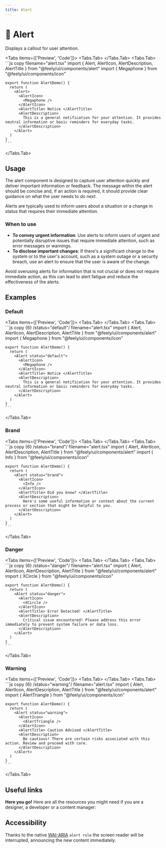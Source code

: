 ```yaml
---
title: Alert
---
```



# 💠 Alert

Displays a callout for user attention.

<Tabs items={['Preview', 'Code']}>
  <Tabs.Tab>
    <AlertPreview />
  </Tabs.Tab>
  <Tabs.Tab>
    ```js copy filename="alert.tsx"
    import { Alert, AlertIcon, AlertDescription, AlertTitle } from "@feely/ui/components/alert"
    import { Megaphone } from "@feely/ui/components/icon"

    export function AlertDemo() {
      return (
        <Alert>
          <AlertIcon>
            <Megaphone />
          </AlertIcon>
          <AlertTitle> Notice </AlertTitle>
          <AlertDescription>
            This is a general notification for your attention. It provides neutral information or basic reminders for everyday tasks.
          </AlertDescription>
        </Alert>
      )
    }
    ```

  </Tabs.Tab>
</Tabs>

## Usage

The alert component is designed to capture user attention quickly and deliver important information or feedback. The message within the alert should be concise and, if an action is required, it should provide clear guidance on what the user needs to do next.

Alerts are typically used to inform users about a situation or a change in status that requires their immediate attention.

### When to use

- **To convey urgent information**: Use alerts to inform users of urgent and potentially disruptive issues that require immediate attention, such as error messages or warnings.
- **To disclose important changes**: If there's a significant change to the system or to the user's account, such as a system outage or a security breach, use an alert to ensure that the user is aware of the change.

Avoid overusing alerts for information that is not crucial or does not require immediate action, as this can lead to alert fatigue and reduce the effectiveness of the alerts.

## Examples

### Default

<Tabs items={['Preview', 'Code']}>
  <Tabs.Tab>
    <AlertPreview />
  </Tabs.Tab>
  <Tabs.Tab>
    ```js copy {6} /status="default"/ filename="alert.tsx"
    import { Alert, AlertIcon, AlertDescription, AlertTitle } from "@feely/ui/components/alert"
    import { Megaphone } from "@feely/ui/components/icon"

    export function AlertDemo() {
      return (
        <Alert status="default">
          <AlertIcon>
            <Megaphone />
          </AlertIcon>
          <AlertTitle> Notice </AlertTitle>
          <AlertDescription>
            This is a general notification for your attention. It provides neutral information or basic reminders for everyday tasks.
          </AlertDescription>
        </Alert>
      )
    }
    ```

  </Tabs.Tab>
</Tabs>

### Brand

<Tabs items={['Preview', 'Code']}>
  <Tabs.Tab>
    <AlertBrand />
  </Tabs.Tab>
  <Tabs.Tab>
    ```js copy {6} /status="brand"/ filename="alert.tsx"
    import { Alert, AlertIcon, AlertDescription, AlertTitle } from "@feely/ui/components/alert"
    import { Info } from "@feely/ui/components/icon"

    export function AlertDemo() {
      return (
        <Alert status="brand">
          <AlertIcon>
            <Info />
          </AlertIcon>
          <AlertTitle> Did you know? </AlertTitle>
          <AlertDescription>
            Here's some useful information or context about the current process or section that might be helpful to you.
          </AlertDescription>
        </Alert>
      )
    }
    ```

  </Tabs.Tab>
</Tabs>

### Danger

<Tabs items={['Preview', 'Code']}>
  <Tabs.Tab>
    <AlertDanger />
  </Tabs.Tab>
  <Tabs.Tab>
    ```js copy {6} /status="danger"/ filename="alert.tsx"
    import { Alert, AlertIcon, AlertDescription, AlertTitle } from "@feely/ui/components/alert"
    import { XCircle } from "@feely/ui/components/icon"

    export function AlertDemo() {
      return (
        <Alert status="danger">
          <AlertIcon>
            <XCircle />
          </AlertIcon>
          <AlertTitle> Error Detected! </AlertTitle>
          <AlertDescription>
            Critical issue encountered! Please address this error immediately to prevent system failure or data loss.
          </AlertDescription>
        </Alert>
      )
    }
    ```

  </Tabs.Tab>
</Tabs>

### Warning

<Tabs items={['Preview', 'Code']}>
  <Tabs.Tab>
    <AlertWarning />
  </Tabs.Tab>
  <Tabs.Tab>
    ```js copy {6} /status="warning"/ filename="alert.tsx"
    import { Alert, AlertIcon, AlertDescription, AlertTitle } from "@feely/ui/components/alert"
    import { AlertTriangle } from "@feely/ui/components/icon"

    export function AlertDemo() {
      return (
        <Alert status="warning">
          <AlertIcon>
            <AlertTriangle />
          </AlertIcon>
          <AlertTitle> Caution Advised </AlertTitle>
          <AlertDescription>
            Be cautious! There are certain risks associated with this action. Review and proceed with care.
          </AlertDescription>
        </Alert>
      )
    }
    ```

  </Tabs.Tab>
</Tabs>

## Useful links

**Here you go!** Here are all the resources you might need if you are a designer, a developer or a content manager:

<Cards className="mt-8">
  <Card
    title="🤖 Storybook"
    href="https://www.stories.feely.so/?path=/docs/components-alert--documentation"
  />
  <Card
    title="🪄 Figma"
    href="https://www.figma.com/design/Jfto7FUoU7mSpnv9uESD60/%F0%9F%9F%A0-feely---design-system?node-id=233-751&t=nua4UmG9Iu1hfUAm-1"
  />
</Cards>

## Accessibility

Thanks to the native [WAI-ARIA](https://developer.mozilla.org/en-US/docs/Web/Accessibility/ARIA/Roles/alert_role) `alert role` the screen reader will be interrupted, announcing the new content immediately.
